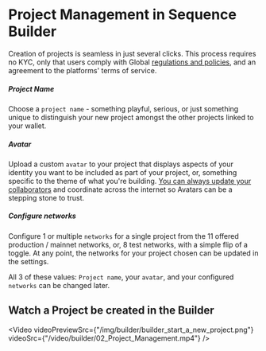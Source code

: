 
# Project Management in Sequence Builder

Creation of projects is seamless in just several clicks. This process requires no KYC, only that users comply with Global [regulations and policies](https://support.sequence.xyz/en/article/sequence-list-of-restricted-regions-1eked2s/), and an agreement to the platforms' terms of service.

##### Project Name

Choose a `project name` - something playful, serious, or just something unique to distinguish your new project amongst the other projects linked to your wallet.

##### Avatar

Upload a custom `avatar` to your project that displays aspects of your identity you want to be included as part of your project, or, something specific to the theme of what you're building. [You can always update your collaborators](/solutions/builder/project-settings#watch-how-to-invite-collaborators) and coordinate across the internet so Avatars can be a stepping stone to trust.

##### Configure networks

Configure 1 or multiple `networks` for a single project from the 11 offered production / mainnet networks, or, 8 test networks, with a simple flip of a toggle. At any point, the networks for your project chosen can be updated in the settings.

All 3 of these values: `Project name`, your `avatar`, and your configured `networks` can be changed later.

## Watch a Project be created in the Builder

<Video
  videoPreviewSrc={"/img/builder/builder_start_a_new_project.png"}
  videoSrc={"/video/builder/02_Project_Management.mp4"}
/>
